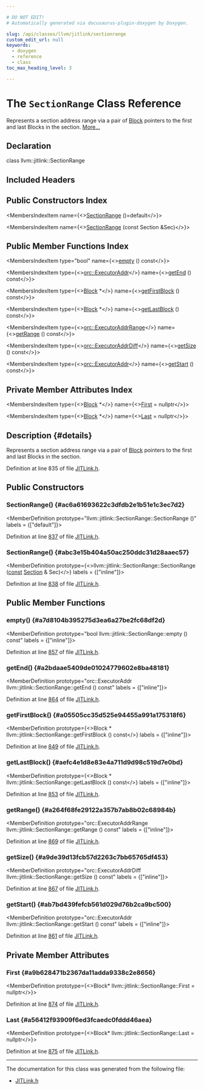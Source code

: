```yaml
---

# DO NOT EDIT!
# Automatically generated via docusaurus-plugin-doxygen by Doxygen.

slug: /api/classes/llvm/jitlink/sectionrange
custom_edit_url: null
keywords:
  - doxygen
  - reference
  - class
toc_max_heading_level: 3

---
```





# The `SectionRange` Class Reference

<DoxygenPage pluginConfig={pluginConfig}>

Represents a section address range via a pair of <a href="/docs/api/classes/llvm/jitlink/block">Block</a> pointers to the first and last Blocks in the section. <a href="#details">More...</a>

## Declaration

<CodeBlock>class llvm::jitlink::SectionRange</CodeBlock>

## Included Headers

<IncludesList>
<IncludesListItem
  filePath="llvm/ExecutionEngine/JITLink/JITLink.h"
  permalink="/docs/api/files/include/include/llvm/include/llvm/executionengine/include/llvm/executionengine/jitlink/jitlink-h"
  isLocal="true" />
</IncludesList>

## Public Constructors Index

<MembersIndex>

<MembersIndexItem
  name={<><a href="#ac6a61693622c3dfdb2e1b51e1c3ec7d2">SectionRange</a> ()=default</>}>
</MembersIndexItem>

<MembersIndexItem
  name={<><a href="#abc3e15b404a50ac250ddc31d28aaec57">SectionRange</a> (const Section &amp;Sec)</>}>
</MembersIndexItem>

</MembersIndex>

## Public Member Functions Index

<MembersIndex>

<MembersIndexItem
  type="bool"
  name={<><a href="#a7d8104b395275d3ea6a27be2fc68df2d">empty</a> () const</>}>
</MembersIndexItem>

<MembersIndexItem
  type={<><a href="/docs/api/classes/llvm/orc/executoraddr">orc::ExecutorAddr</a></>}
  name={<><a href="#a2bdaae5409de01024779602e8ba48181">getEnd</a> () const</>}>
</MembersIndexItem>

<MembersIndexItem
  type={<><a href="/docs/api/classes/llvm/jitlink/block">Block</a> &#42;</>}
  name={<><a href="#a05505cc35d525e94455a991a175318f6">getFirstBlock</a> () const</>}>
</MembersIndexItem>

<MembersIndexItem
  type={<><a href="/docs/api/classes/llvm/jitlink/block">Block</a> &#42;</>}
  name={<><a href="#aefc4e1d8e83e4a711d9d98c519d7e0bd">getLastBlock</a> () const</>}>
</MembersIndexItem>

<MembersIndexItem
  type={<><a href="/docs/api/structs/llvm/orc/executoraddrrange">orc::ExecutorAddrRange</a></>}
  name={<><a href="#a264f68fe29122a357b7ab8b02c68984b">getRange</a> () const</>}>
</MembersIndexItem>

<MembersIndexItem
  type={<><a href="/docs/api/namespaces/llvm/orc/#a59b5f232ad8ec6bf405ddc77c3d6d752">orc::ExecutorAddrDiff</a></>}
  name={<><a href="#a9de39d13fcb57d2263c7bb65765df453">getSize</a> () const</>}>
</MembersIndexItem>

<MembersIndexItem
  type={<><a href="/docs/api/classes/llvm/orc/executoraddr">orc::ExecutorAddr</a></>}
  name={<><a href="#ab7bd439fefcb561d029d76b2ca9bc500">getStart</a> () const</>}>
</MembersIndexItem>

</MembersIndex>

## Private Member Attributes Index

<MembersIndex>

<MembersIndexItem
  type={<><a href="/docs/api/classes/llvm/jitlink/block">Block</a> &#42;</>}
  name={<><a href="#a9b628471b2367da11adda9338c2e8656">First</a> = nullptr</>}>
</MembersIndexItem>

<MembersIndexItem
  type={<><a href="/docs/api/classes/llvm/jitlink/block">Block</a> &#42;</>}
  name={<><a href="#a56412f93909f6ed3fcaedc0fddd46aea">Last</a> = nullptr</>}>
</MembersIndexItem>

</MembersIndex>

## Description {#details}

Represents a section address range via a pair of <a href="/docs/api/classes/llvm/jitlink/block">Block</a> pointers to the first and last Blocks in the section.

Definition at line 835 of file <a href="/docs/api/files/include/include/llvm/include/llvm/executionengine/include/llvm/executionengine/jitlink/jitlink-h">JITLink.h</a>.

<SectionDefinition>

## Public Constructors

### SectionRange() {#ac6a61693622c3dfdb2e1b51e1c3ec7d2}

<MemberDefinition
  prototype="llvm::jitlink::SectionRange::SectionRange ()"
  labels = {["default"]}>

Definition at line <a href="/docs/api/files/include/include/llvm/include/llvm/executionengine/include/llvm/executionengine/jitlink/jitlink-h/#l00837">837</a> of file <a href="/docs/api/files/include/include/llvm/include/llvm/executionengine/include/llvm/executionengine/jitlink/jitlink-h">JITLink.h</a>.
</MemberDefinition>

### SectionRange() {#abc3e15b404a50ac250ddc31d28aaec57}

<MemberDefinition
  prototype={<>llvm::jitlink::SectionRange::SectionRange (<a href="/docs/api/files/lib/lib/target/lib/target/aarch64/aarch64promoteconstant-cpp/#a90f8350fecae261c25be85d38b451bff">const</a> <a href="/docs/api/classes/llvm/jitlink/section">Section</a> &amp; Sec)</>}
  labels = {["inline"]}>

Definition at line <a href="/docs/api/files/include/include/llvm/include/llvm/executionengine/include/llvm/executionengine/jitlink/jitlink-h/#l00838">838</a> of file <a href="/docs/api/files/include/include/llvm/include/llvm/executionengine/include/llvm/executionengine/jitlink/jitlink-h">JITLink.h</a>.
</MemberDefinition>

</SectionDefinition>

<SectionDefinition>

## Public Member Functions

### empty() {#a7d8104b395275d3ea6a27be2fc68df2d}

<MemberDefinition
  prototype="bool llvm::jitlink::SectionRange::empty () const"
  labels = {["inline"]}>

Definition at line <a href="/docs/api/files/include/include/llvm/include/llvm/executionengine/include/llvm/executionengine/jitlink/jitlink-h/#l00857">857</a> of file <a href="/docs/api/files/include/include/llvm/include/llvm/executionengine/include/llvm/executionengine/jitlink/jitlink-h">JITLink.h</a>.
</MemberDefinition>

### getEnd() {#a2bdaae5409de01024779602e8ba48181}

<MemberDefinition
  prototype="orc::ExecutorAddr llvm::jitlink::SectionRange::getEnd () const"
  labels = {["inline"]}>

Definition at line <a href="/docs/api/files/include/include/llvm/include/llvm/executionengine/include/llvm/executionengine/jitlink/jitlink-h/#l00864">864</a> of file <a href="/docs/api/files/include/include/llvm/include/llvm/executionengine/include/llvm/executionengine/jitlink/jitlink-h">JITLink.h</a>.
</MemberDefinition>

### getFirstBlock() {#a05505cc35d525e94455a991a175318f6}

<MemberDefinition
  prototype={<>Block &#42; llvm::jitlink::SectionRange::getFirstBlock () const</>}
  labels = {["inline"]}>

Definition at line <a href="/docs/api/files/include/include/llvm/include/llvm/executionengine/include/llvm/executionengine/jitlink/jitlink-h/#l00849">849</a> of file <a href="/docs/api/files/include/include/llvm/include/llvm/executionengine/include/llvm/executionengine/jitlink/jitlink-h">JITLink.h</a>.
</MemberDefinition>

### getLastBlock() {#aefc4e1d8e83e4a711d9d98c519d7e0bd}

<MemberDefinition
  prototype={<>Block &#42; llvm::jitlink::SectionRange::getLastBlock () const</>}
  labels = {["inline"]}>

Definition at line <a href="/docs/api/files/include/include/llvm/include/llvm/executionengine/include/llvm/executionengine/jitlink/jitlink-h/#l00853">853</a> of file <a href="/docs/api/files/include/include/llvm/include/llvm/executionengine/include/llvm/executionengine/jitlink/jitlink-h">JITLink.h</a>.
</MemberDefinition>

### getRange() {#a264f68fe29122a357b7ab8b02c68984b}

<MemberDefinition
  prototype="orc::ExecutorAddrRange llvm::jitlink::SectionRange::getRange () const"
  labels = {["inline"]}>

Definition at line <a href="/docs/api/files/include/include/llvm/include/llvm/executionengine/include/llvm/executionengine/jitlink/jitlink-h/#l00869">869</a> of file <a href="/docs/api/files/include/include/llvm/include/llvm/executionengine/include/llvm/executionengine/jitlink/jitlink-h">JITLink.h</a>.
</MemberDefinition>

### getSize() {#a9de39d13fcb57d2263c7bb65765df453}

<MemberDefinition
  prototype="orc::ExecutorAddrDiff llvm::jitlink::SectionRange::getSize () const"
  labels = {["inline"]}>

Definition at line <a href="/docs/api/files/include/include/llvm/include/llvm/executionengine/include/llvm/executionengine/jitlink/jitlink-h/#l00867">867</a> of file <a href="/docs/api/files/include/include/llvm/include/llvm/executionengine/include/llvm/executionengine/jitlink/jitlink-h">JITLink.h</a>.
</MemberDefinition>

### getStart() {#ab7bd439fefcb561d029d76b2ca9bc500}

<MemberDefinition
  prototype="orc::ExecutorAddr llvm::jitlink::SectionRange::getStart () const"
  labels = {["inline"]}>

Definition at line <a href="/docs/api/files/include/include/llvm/include/llvm/executionengine/include/llvm/executionengine/jitlink/jitlink-h/#l00861">861</a> of file <a href="/docs/api/files/include/include/llvm/include/llvm/executionengine/include/llvm/executionengine/jitlink/jitlink-h">JITLink.h</a>.
</MemberDefinition>

</SectionDefinition>

<SectionDefinition>

## Private Member Attributes

### First {#a9b628471b2367da11adda9338c2e8656}

<MemberDefinition
  prototype={<>Block&#42; llvm::jitlink::SectionRange::First = nullptr</>}>

Definition at line <a href="/docs/api/files/include/include/llvm/include/llvm/executionengine/include/llvm/executionengine/jitlink/jitlink-h/#l00874">874</a> of file <a href="/docs/api/files/include/include/llvm/include/llvm/executionengine/include/llvm/executionengine/jitlink/jitlink-h">JITLink.h</a>.
</MemberDefinition>

### Last {#a56412f93909f6ed3fcaedc0fddd46aea}

<MemberDefinition
  prototype={<>Block&#42; llvm::jitlink::SectionRange::Last = nullptr</>}>

Definition at line <a href="/docs/api/files/include/include/llvm/include/llvm/executionengine/include/llvm/executionengine/jitlink/jitlink-h/#l00875">875</a> of file <a href="/docs/api/files/include/include/llvm/include/llvm/executionengine/include/llvm/executionengine/jitlink/jitlink-h">JITLink.h</a>.
</MemberDefinition>

</SectionDefinition>

<hr/>

The documentation for this class was generated from the following file:

<ul>
<li><a href="/docs/api/files/include/include/llvm/include/llvm/executionengine/include/llvm/executionengine/jitlink/jitlink-h">JITLink.h</a></li>
</ul>

</DoxygenPage>
